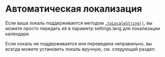 # Автоматическая локализация

Если ваша локаль поддерживается методом <a href="https://developer.mozilla.org/en-US/docs/Web/JavaScript/Reference/Global_Objects/Date/toLocaleString" rel="noreferrer" target="_blank">`.toLocaleString()`</a>, вы можете просто передать её в параметр settings.lang для локализации календаря.

<Sandbox example="internationalization-locale" />

Если локаль не поддерживается или переведена неправильно, вы всегда можете установить локаль вручную, см. следующий раздел.
